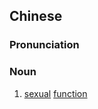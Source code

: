 ==Chinese==
{{zh-forms|type=12}}

===Pronunciation===
{{zh-pron
|m=xìnggōngnéng
|c=sing3 gung1 nang4
|cat=n
}}

===Noun===
{{zh-noun}}

# [[sexual]] [[function]]